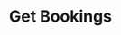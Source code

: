 ---
title: "Get Bookings"
openapi: "POST /plants"
description: "This endpoint gets all time bookings."
---